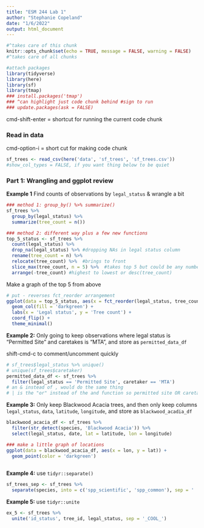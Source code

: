 ```yaml
---
title: "ESM 244 Lab 1"
author: "Stephanie Copeland"
date: "1/6/2022"
output: html_document
---
```


```r
#^takes care of this chunk
knitr::opts_chunk$set(echo = TRUE, message = FALSE, warning = FALSE)
#^takes care of all chunks

#attach packages
library(tidyverse)
library(here)
library(sf)
library(tmap)
### install.packages('tmap')
### ^can highlight just code chunk behind #sign to run
### update.packages(ask = FALSE)
```

cmd-shift-enter = shortcut for running the current code chunk

### Read in data

cmd-option-i = short cut for making code chunk

```r
sf_trees <- read_csv(here('data', 'sf_trees', 'sf_trees.csv'))
#show_col_types = FALSE, if you want thing below to be quiet
```

### Part 1: Wrangling and ggplot review

**Example 1** Find counts of observations by `legal_status` & wrangle a bit

```r
### method 1: group_by() %>% summarize()
sf_trees %>% 
  group_by(legal_status) %>% 
  summarize(tree_count = n())

### method 2: different way plus a few new functions
top_5_status <- sf_trees %>% 
  count(legal_status) %>% 
  drop_na(legal_status) %>% #dropping NAs in legal status column 
  rename(tree_count = n) %>% 
  relocate(tree_count) %>%  #brings to front
  slice_max(tree_count, n = 5) %>%  #takes top 5 but could be any number
  arrange(-tree_count) #highest to lowest or desc(tree_count)
```

Make a graph of the top 5 from above
```r
# put - reverses fct_reorder arrangement 
ggplot(data = top_5_status, aes(x = fct_reorder(legal_status, tree_count), y = tree_count)) +
  geom_col(fill = 'darkgreen') +
  labs(x = 'Legal status', y = 'Tree count') +
  coord_flip() +
  theme_minimal()
```

**Example 2:** Only going to keep observations where legal status is "Permitted Site" and caretakes is "MTA", and store as `permitted_data_df`

shift-cmd-c to comment/uncomment quickly

```r
# sf_trees$legal_status %>% unique()
# unique(sf_trees$caretaker)
permitted_data_df <- sf_trees %>% 
  filter(legal_status == 'Permitted Site', caretaker == 'MTA')
# an & instead of , would do the same thing
# | is the "or" instead of the and function so permitted site OR caretake too
```

**Example 3:** Only keep Blackwood Acacia trees, and then only keep columns `legal_status`, `data`, `latitude`, `longitude`, and store as `blackwood_acadia_df`

```r
blackwood_acacia_df <- sf_trees %>% 
  filter(str_detect(species, 'Blackwood Acacia')) %>% 
  select(legal_status, date, lat = latitude, lon = longitude)

### make a little graph of locations
ggplot(data = blackwood_acacia_df, aes(x = lon, y = lat)) +
  geom_point(color = 'darkgreen')
  
```

**Example 4:** use `tidyr::separate()`

```r
sf_trees_sep <- sf_trees %>% 
  separate(species, into = c('spp_scientific', 'spp_common'), sep = ' :: ')
```

**Example 5:** use `tidyr::unite`
```r
ex_5 <- sf_trees %>% 
  unite('id_status', tree_id, legal_status, sep = '_COOL_')
```

